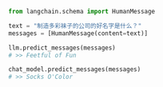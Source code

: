 ```python
from langchain.schema import HumanMessage

text = "制造多彩袜子的公司的好名字是什么？"
messages = [HumanMessage(content=text)]

llm.predict_messages(messages)
# >> Feetful of Fun

chat_model.predict_messages(messages)
# >> Socks O'Color
```